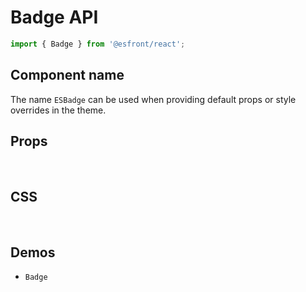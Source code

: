 
<Meta title="Components API/Badge" />

# Badge API

```js
import { Badge } from '@esfront/react';
```

## Component name

The name `ESBadge` can be used when providing default props or style overrides in the theme.

## Props

<TableInterface name="BadgeProps" variant="props" />

<br />

## CSS

<TableInterface name="BadgeClasses" variant="css" />

<br />

## Demos

<ul>
  <li>
    <LinkTo kind="components-Badge" story="demo">
      <code>Badge</code>
    </LinkTo>
  </li>
</ul>
